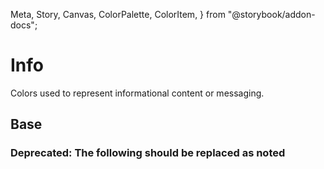   Meta,
  Story,
  Canvas,
  ColorPalette,
  ColorItem,
} from "@storybook/addon-docs";

<Meta title="Theme/Palettes/Info" />

# Info

Colors used to represent informational content or messaging.

## Base

<ColorContainer className="paletteContainer">
  <ColorPalette className="docs">
    <ColorItem
      title="Border"
      subtitle="--salt-palette-info-border"
      colors={{
        "--salt-palette-info-border": "var(--salt-palette-info-border)",
      }}
    />
    <ColorItem
      title="Foreground"
      subtitle="--salt-palette-info-foreground"
      colors={{
        "--salt-palette-info-foreground": "var(--salt-palette-info-foreground)",
      }}
    />
    <ColorItem
      title="Background"
      subtitle="--salt-palette-info-background"
      colors={{
        "--salt-palette-info-background": "var(--salt-palette-info-background)",
      }}
    />
  </ColorPalette>
</ColorContainer>

### **Deprecated:** The following should be replaced as noted

<Canvas>
  <DocGrid withNotes>
    <ColorBlock
      colorVar="--salt-palette-info-background-emphasize"
      replacementToken="--salt-palette-info-background"
    />
    <ColorBlock
      colorVar="--salt-palette-info-foreground-disabled"
      replacementToken="N/A"
    />
    <ColorBlock
      colorVar="--salt-palette-info-border-disabled"
      replacementToken="N/A"
    />
  </DocGrid>
</Canvas>
